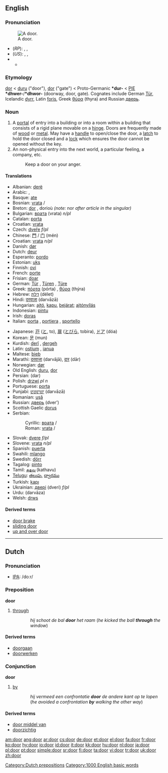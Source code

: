 {{wikipedia|Door (disambiguation)}}
==English==

{{rank|myself|morning|money|275|door|round|kind|form}}

===Pronunciation===
[[Image:Doorway La Ronce National Trust for Jersey.jpg|thumb|right|A door.]]
*(''RP''): {{AHD|dô}}, {{IPA|/dɔː/}}, {{SAMPA|/dO:/}}
*(''US''): {{AHD|dôr}}, {{IPA|/dɔːɹ/, /doʊɹ/}}, {{SAMPA|/dO:r/}}
*{{audio|en-us-door.ogg|Audio (US)}}
**{{IPAchar|[[rhymes:English:-ɔː(r)|Rhymes: -ɔː(r)]]}}

===Etymology===
{{ME.}} [[dor]] < {{OE.}} [[duru]] ("door"), [[dor]] ("gate") < Proto-Germanic '''*dur-''' < [[PIE]] '''*dhwer-'''/'''*dhwor-''' (doorway, door, gate). Cognates include German [[Tür]], Icelandic [[dyrr]], Latin [[foris]], Greek [[θύρα]] (thyra) and Russian [[дверь]].

===Noun===
{{wikipedia}}
{{en-noun}}

# A [[portal]] of entry into a building or into a room within a building that consists of a  rigid plane movable on a [[hinge]]. Doors are frequently made of [[wood]] or [[metal]]. May have a [[handle]] to open/close the door, a [[latch]] to hold the door closed and a [[lock]] which ensures the door cannot be opened without the key.
# An non-physical entry into the next world, a particular feeling, a company, etc.
#:Keep a door on your anger.

====Translations====
{{top}}
*Albanian: [[derë]]
*Arabic: {{ARchar|[[باب|بَابٌ]]}} {{IPAchar|(baːb)}} {{m}}, {{ARchar|[[باب|أبْوَاب]]}} {{IPAchar|(’abwáːb)}} {{p}}
*Basque: [[ate]]
*Bosnian: [[vrata]] {{f}} {{s}}/{{p}}
*Breton: [[dor]] {{f}}, dorioù {{p}} ''(note:'' nor ''after article in the singular)''
*Bulgarian: [[врата]] (vrata) ''n/pl''
*Catalan: [[porta]] {{f}}
*Croatian: [[vrata]] {{f}}
*Czech: [[dveře]]  ''f/pl''
*Chinese: [[門]] / [[门]] (mén)
*Croatian: [[vrata]] ''n/pl''
*Danish: [[dør]]
*Dutch: [[deur]] {{f}}
*Esperanto: [[pordo]]
*Estonian: [[uks]]
*Finnish: [[ovi]]
*French: [[porte]] {{f}}
*Frisian: [[doar]]
*German: [[Tür]] {{f}}, [[Türen]] {{p}}, [[Türe]] {{f}}
*Greek: [[πόρτα]] (pórta) {{f}}, [[θύρα]] (thýra) {{f}}
*Hebrew: [[דלת]] (délet) {{f}}
*Hindi: [[दरवाज़ा]] (darvāzā) {{m}}
*Hungarian: [[ajtó]], [[kapu]], [[bejárat]]; [[ajtónyílás]]
*Indonesian: [[pintu]]
*Irish: [[doras]]
*Italian: [[porta]] {{f}}, [[portiera]] {{f}}, [[sportello]] {{m}}
{{mid}}
*Japanese: [[戸]] ([[と]], to), [[扉]] ([[とびら]], tobira), [[ドア]] (dóa)
*Korean: [[문]] (mun)
*Kurdish: [[derî]] {{m}}, [[dergeh]] {{m}}
*Latin: [[ostium]] {{n}}, [[ianua]] {{f}}
*Maltese: [[bieb]]
*Marathi: [[दरवाजा]] (darvājā), [[दार]] (dār)
*Norwegian: [[dør]] {{m}}
*Old English: [[duru]], [[dor]]
*Persian: {{FAchar|[[در]]}} (dar)
*Polish: [[drzwi]] ''pl n''
*Portuguese: [[porta]] {{f}}
*Punjabi: [[ਦਰਵਾਜ਼ਾ]] (darvāzā)
*Romanian: [[uşă]] {{f}}
*Russian: [[дверь]] (dver’) {{f}}
*Scottish Gaelic [[dorus]] {{m}}
*Serbian:
*:Cyrillic: [[врата]] {{f}} {{s}}/{{p}}
*:Roman: [[vrata#Serbian|vrata]] {{f}} {{s}}/{{p}}
*Slovak: [[dvere]]  ''f/pl''
*Slovene: [[vrata]] ''n/pl''
*Spanish: [[puerta]] {{f}}
*Swahili: [[mlango]]
*Swedish: [[dörr]] {{c}}
*Tagalog: [[pinto]]
*Tamil: [[கதவு]] (kathavu)
*[[Telugu]]: [[తలుపు]], [[ద్వారము]]
*Turkish: [[kapı]]
*Ukrainian: [[двері]] (dveri) ''f/pl''
*Urdu: {{URchar|[[دروازہ]]}} (darvāza) {{m}}
*Welsh: [[drws]]
{{bottom}}

====Derived terms====
* [[door brake]]
* [[sliding door]]
* [[up and over door]]

----

==Dutch==

===Pronunciation===
*[[w:IPA|IPA]]: /doːr/

===Preposition===
'''door'''

# [[through]]
::''hij schoot de bal '''door''' het raam'' (''he kicked the ball '''through''' the window'')

====Derived terms====
* [[doorgaan]]
* [[doorwerken]]

===Conjunction===
'''door'''

# [[by]]
::''hij vermeed een confrontatie '''door''' de andere kant op te lopen'' (''he avoided a confrontation '''by''' walking the other way'')

====Derived terms====
* [[door middel van]]
* [[doorzichtig]]

<!--

===Adverb===
'''door'''

# ... don't know how to explain this right now
-->

[[Category:Dutch prepositions]]
[[Category:1000 English basic words]]

[[am:door]]
[[ang:door]]
[[ar:door]]
[[cs:door]]
[[de:door]]
[[et:door]]
[[el:door]]
[[fa:door]]
[[fr:door]]
[[ko:door]]
[[hy:door]]
[[io:door]]
[[id:door]]
[[it:door]]
[[kk:door]]
[[hu:door]]
[[nl:door]]
[[ja:door]]
[[pl:door]]
[[pt:door]]
[[simple:door]]
[[sr:door]]
[[fi:door]]
[[ta:door]]
[[vi:door]]
[[tr:door]]
[[uk:door]]
[[zh:door]]